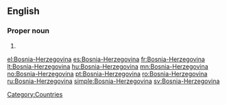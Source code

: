 ==English==
===Proper noun===
{{en-proper noun}}
# {{alternative spelling of|[[Bosnia and Herzegovina]]}}

[[Category:Countries]]

[[el:Bosnia-Herzegovina]]
[[es:Bosnia-Herzegovina]]
[[fr:Bosnia-Herzegovina]]
[[lt:Bosnia-Herzegovina]]
[[hu:Bosnia-Herzegovina]]
[[mn:Bosnia-Herzegovina]]
[[no:Bosnia-Herzegovina]]
[[pt:Bosnia-Herzegovina]]
[[ro:Bosnia-Herzegovina]]
[[ru:Bosnia-Herzegovina]]
[[simple:Bosnia-Herzegovina]]
[[sv:Bosnia-Herzegovina]]